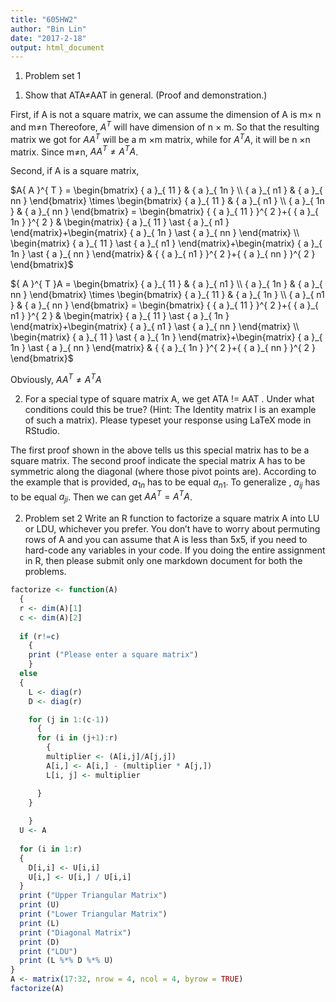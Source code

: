 ---
title: "605HW2"
author: "Bin Lin"
date: "2017-2-18"
output: html_document
---

1. Problem set 1
(1) Show that ATA$\neq$AAT in general. (Proof and demonstration.)

First, if A is not a square matrix, we can assume the dimension of A is m$\times$ n and m$\neq$n Thereofore, ${ A }^{ T }$ will have dimension of n $\times$ m. So that the resulting matrix we got for $A{ A }^{ T }$ will be a m $\times$m matrix, while for ${ A }^{ T }A$, it will be n $\times$n matrix. Since m$\neq$n, $A{ A }^{ T }\neq{ A }^{ T }A$.

Second, if A is a square matrix, 

$A{ A }^{ T } = \begin{bmatrix} { a }_{ 11 } & { a }_{ 1n } \\ { a }_{ n1 } & { a }_{ nn } \end{bmatrix} \times \begin{bmatrix} { a }_{ 11 } & { a }_{ n1 } \\ { a }_{ 1n } & { a }_{ nn } \end{bmatrix} = \begin{bmatrix} { { a }_{ 11 } }^{ 2 }+{ { a }_{ 1n } }^{ 2 } & \begin{matrix} { a }_{ 11 } \ast { a }_{ n1 } \end{matrix}+\begin{matrix} { a }_{ 1n } \ast { a }_{ nn } \end{matrix} \\ \begin{matrix} { a }_{ 11 } \ast { a }_{ n1 } \end{matrix}+\begin{matrix} { a }_{ 1n } \ast { a }_{ nn } \end{matrix} & { { a }_{ n1 } }^{ 2 }+{ { a }_{ nn } }^{ 2 } \end{bmatrix}$


${ A }^{ T }A = \begin{bmatrix} { a }_{ 11 } &  { a }_{ n1 } \\ { a }_{ 1n } & { a }_{ nn } \end{bmatrix} \times \begin{bmatrix} { a }_{ 11 } & { a }_{ 1n } \\ { a }_{ n1 } & { a }_{ nn } \end{bmatrix} = \begin{bmatrix} { { a }_{ 11 } }^{ 2 }+{ { a }_{ n1 } }^{ 2 } & \begin{matrix} { a }_{ 11 } \ast { a }_{ 1n } \end{matrix}+\begin{matrix} { a }_{ n1 } \ast { a }_{ nn } \end{matrix} \\ \begin{matrix} { a }_{ 11 } \ast { a }_{ 1n } \end{matrix}+\begin{matrix} { a }_{ 1n } \ast { a }_{ nn } \end{matrix} & { { a }_{ 1n } }^{ 2 }+{ { a }_{ nn } }^{ 2 } \end{bmatrix}$

Obviously, $A{ A }^{ T }\neq{ A }^{ T }A$



(2) For a special type of square matrix A, we get ATA != AAT . Under what conditions could this be true? (Hint: The Identity matrix I is an example of such a matrix). Please typeset your response using LaTeX mode in RStudio.

The first proof shown in the above tells us this special matrix has to be a square matrix. The second proof indicate the special matrix A has to be symmetric along the diagonal (where those pivot points are). According to the example that is provided, ${ a }_{ 1n }$ has to be equal ${ a }_{ n1 }$. To generalize , ${ a }_{ ij }$ has to be equal ${ a }_{ ji }$. Then we can get $A{ A }^{ T } = { A }^{ T }A$.



2. Problem set 2
Write an R function to factorize a square matrix A into LU or LDU, whichever you prefer.
You don't have to worry about permuting rows of A and you can assume that A is less than 5x5, if you need to hard-code any variables in your code. If you doing the entire assignment in R, then please submit only one markdown document for both the problems.

```{r}
factorize <- function(A)
  {
  r <- dim(A)[1]
  c <- dim(A)[2]
  
  if (r!=c)
    {
    print ("Please enter a square matrix")
    }
  else
  {
    L <- diag(r)
    D <- diag(r)

    for (j in 1:(c-1))
      {
      for (i in (j+1):r)
        {
        multiplier <- (A[i,j]/A[j,j])
        A[i,] <- A[i,] - (multiplier * A[j,])
        L[i, j] <- multiplier

      }
    }
    
    }
  U <- A
  
  for (i in 1:r)
  {
    D[i,i] <- U[i,i]
    U[i,] <- U[i,] / U[i,i]
  }
  print ("Upper Triangular Matrix")
  print (U)
  print ("Lower Triangular Matrix")
  print (L)
  print ("Diagonal Matrix")
  print (D)
  print ("LDU")
  print (L %*% D %*% U)
}
A <- matrix(17:32, nrow = 4, ncol = 4, byrow = TRUE)
factorize(A)
```



